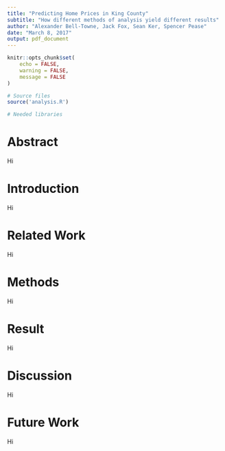 ```yaml
---
title: "Predicting Home Prices in King County"
subtitle: "How different methods of analysis yield different results"
author: "Alexander Bell-Towne, Jack Fox, Sean Ker, Spencer Pease"
date: "March 8, 2017"
output: pdf_document
---
```


```r
knitr::opts_chunk$set(
    echo = FALSE,
    warning = FALSE,
    message = FALSE
)

# Source files
source('analysis.R')

# Needed libraries


```


# Abstract

Hi


# Introduction

Hi


# Related Work

Hi


# Methods

Hi


# Result

Hi


# Discussion

Hi


# Future Work

Hi
